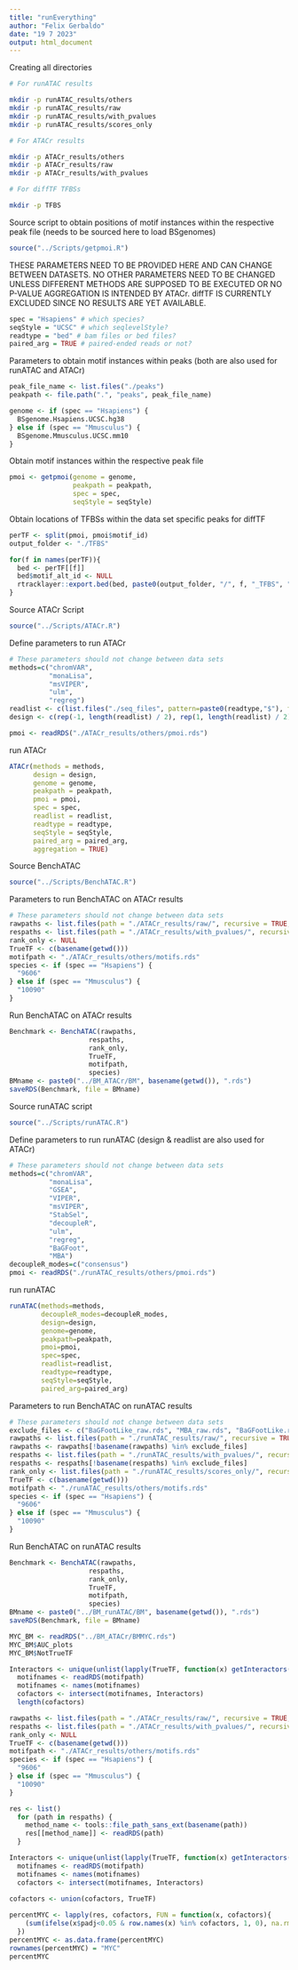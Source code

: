 ```yaml
---
title: "runEverything"
author: "Felix Gerbaldo"
date: "19 7 2023"
output: html_document
---
```

Creating all directories


```bash

# For runATAC results

mkdir -p runATAC_results/others
mkdir -p runATAC_results/raw
mkdir -p runATAC_results/with_pvalues
mkdir -p runATAC_results/scores_only

# For ATACr results

mkdir -p ATACr_results/others
mkdir -p ATACr_results/raw
mkdir -p ATACr_results/with_pvalues

# For diffTF TFBSs

mkdir -p TFBS
```

Source script to obtain positions of motif instances within the respective peak file (needs to be sourced here to load BSgenomes)

```r
source("../Scripts/getpmoi.R")
```

THESE PARAMETERS NEED TO BE PROVIDED HERE AND CAN CHANGE BETWEEN DATASETS.
NO OTHER PARAMETERS NEED TO BE CHANGED UNLESS DIFFERENT METHODS ARE SUPPOSED TO BE EXECUTED OR NO P-VALUE AGGREGATION IS INTENDED BY ATACr.
diffTF IS CURRENTLY EXCLUDED SINCE NO RESULTS ARE YET AVAILABLE.

```r
spec = "Hsapiens" # which species?
seqStyle = "UCSC" # which seqlevelStyle?
readtype = "bed" # bam files or bed files?
paired_arg = TRUE # paired-ended reads or not?
```

Parameters to obtain motif instances within peaks (both are also used for runATAC and ATACr)

```r
peak_file_name <- list.files("./peaks")
peakpath <- file.path(".", "peaks", peak_file_name)

genome <- if (spec == "Hsapiens") {
  BSgenome.Hsapiens.UCSC.hg38
} else if (spec == "Mmusculus") {
  BSgenome.Mmusculus.UCSC.mm10
}
```

Obtain motif instances within the respective peak file

```r
pmoi <- getpmoi(genome = genome,
                peakpath = peakpath,
                spec = spec,
                seqStyle = seqStyle)
```

Obtain locations of TFBSs within the data set specific peaks for diffTF

```r
perTF <- split(pmoi, pmoi$motif_id)
output_folder <- "./TFBS"

for(f in names(perTF)){
  bed <- perTF[[f]]
  bed$motif_alt_id <- NULL
  rtracklayer::export.bed(bed, paste0(output_folder, "/", f, "_TFBS", ".bed"))
}
```

Source ATACr Script

```r
source("../Scripts/ATACr.R")
```

Define parameters to run ATACr

```r
# These parameters should not change between data sets
methods=c("chromVAR", 
          "monaLisa",
          "msVIPER", 
          "ulm",
          "regreg")
readlist <- c(list.files("./seq_files", pattern=paste0(readtype,"$"), full=TRUE))
design <- c(rep(-1, length(readlist) / 2), rep(1, length(readlist) / 2))

pmoi <- readRDS("./ATACr_results/others/pmoi.rds")
```

run ATACr

```r
ATACr(methods = methods,
      design = design,
      genome = genome,
      peakpath = peakpath,
      pmoi = pmoi,
      spec = spec,
      readlist = readlist,
      readtype = readtype,
      seqStyle = seqStyle,
      paired_arg = paired_arg,
      aggregation = TRUE)
```

Source BenchATAC

```r
source("../Scripts/BenchATAC.R")
```

Parameters to run BenchATAC on ATACr results

```r
# These parameters should not change between data sets
rawpaths <- list.files(path = "./ATACr_results/raw/", recursive = TRUE, full.names = TRUE)
respaths <- list.files(path = "./ATACr_results/with_pvalues/", recursive = TRUE, full.names = TRUE)
rank_only <- NULL
TrueTF <- c(basename(getwd()))
motifpath <- "./ATACr_results/others/motifs.rds"
species <- if (spec == "Hsapiens") {
  "9606"
} else if (spec == "Mmusculus") {
  "10090"
}
```

Run BenchATAC on ATACr results

```r
Benchmark <- BenchATAC(rawpaths, 
                    respaths, 
                    rank_only, 
                    TrueTF, 
                    motifpath, 
                    species)
BMname <- paste0("../BM_ATACr/BM", basename(getwd()), ".rds")
saveRDS(Benchmark, file = BMname)
```

Source runATAC script

```r
source("../Scripts/runATAC.R")
```

Define parameters to run runATAC (design & readlist are also used for ATACr)

```r
# These parameters should not change between data sets
methods=c("chromVAR", 
          "monaLisa",
          "GSEA",
          "VIPER", 
          "msVIPER",
          "StabSel",
          "decoupleR",  
          "ulm",
          "regreg",
          "BaGFoot",
          "MBA")
decoupleR_modes=c("consensus")
pmoi <- readRDS("./runATAC_results/others/pmoi.rds")
```

run runATAC

```r
runATAC(methods=methods,
        decoupleR_modes=decoupleR_modes,
        design=design,
        genome=genome,
        peakpath=peakpath,
        pmoi=pmoi,
        spec=spec,
        readlist=readlist,
        readtype=readtype,
        seqStyle=seqStyle,
        paired_arg=paired_arg)
```

Parameters to run BenchATAC on runATAC results

```r
# These parameters should not change between data sets
exclude_files <- c("BaGFootLike_raw.rds", "MBA_raw.rds", "BaGFootLike.rds", "MBA.rds")
rawpaths <- list.files(path = "./runATAC_results/raw/", recursive = TRUE, full.names = TRUE)
rawpaths <- rawpaths[!basename(rawpaths) %in% exclude_files]
respaths <- list.files(path = "./runATAC_results/with_pvalues/", recursive = TRUE, full.names = TRUE)
respaths <- respaths[!basename(respaths) %in% exclude_files]
rank_only <- list.files(path = "./runATAC_results/scores_only/", recursive = TRUE, full.names = TRUE)
TrueTF <- c(basename(getwd()))
motifpath <- "./runATAC_results/others/motifs.rds"
species <- if (spec == "Hsapiens") {
  "9606"
} else if (spec == "Mmusculus") {
  "10090"
}
```

Run BenchATAC on runATAC results

```r
Benchmark <- BenchATAC(rawpaths, 
                    respaths, 
                    rank_only, 
                    TrueTF, 
                    motifpath, 
                    species)
BMname <- paste0("../BM_runATAC/BM", basename(getwd()), ".rds")
saveRDS(Benchmark, file = BMname)
```
```r
MYC_BM <- readRDS("../BM_ATACr/BMMYC.rds")
MYC_BM$AUC_plots
MYC_BM$NotTrueTF
```
```r
Interactors <- unique(unlist(lapply(TrueTF, function(x) getInteractors(x, species))))
  motifnames <- readRDS(motifpath)
  motifnames <- names(motifnames)
  cofactors <- intersect(motifnames, Interactors)
  length(cofactors)
```


```r
rawpaths <- list.files(path = "./ATACr_results/raw/", recursive = TRUE, full.names = TRUE)
respaths <- list.files(path = "./ATACr_results/with_pvalues/", recursive = TRUE, full.names = TRUE)
rank_only <- NULL
TrueTF <- c(basename(getwd()))
motifpath <- "./ATACr_results/others/motifs.rds"
species <- if (spec == "Hsapiens") {
  "9606"
} else if (spec == "Mmusculus") {
  "10090"
}

res <- list()
  for (path in respaths) {
    method_name <- tools::file_path_sans_ext(basename(path))
    res[[method_name]] <- readRDS(path)
  }

Interactors <- unique(unlist(lapply(TrueTF, function(x) getInteractors(x, species))))
  motifnames <- readRDS(motifpath)
  motifnames <- names(motifnames)
  cofactors <- intersect(motifnames, Interactors)
  
cofactors <- union(cofactors, TrueTF) 

percentMYC <- lapply(res, cofactors, FUN = function(x, cofactors){
    (sum(ifelse(x$padj<0.05 & row.names(x) %in% cofactors, 1, 0), na.rm = TRUE)/length(cofactors))*100
  })
percentMYC <- as.data.frame(percentMYC)
rownames(percentMYC) = "MYC"
percentMYC
```